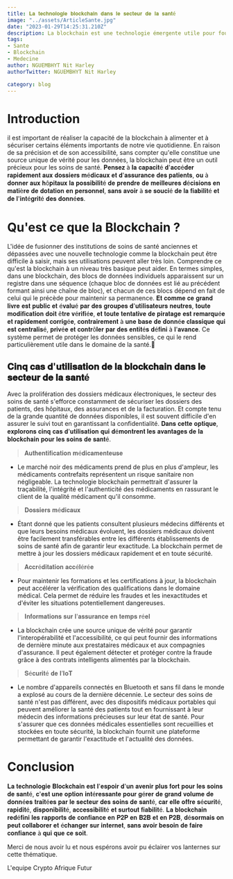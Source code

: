 ```yaml
---
title: 𝐋𝐚 𝐭𝐞𝐜𝐡𝐧𝐨𝐥𝐨𝐠𝐢𝐞 𝐛𝐥𝐨𝐜𝐤𝐜𝐡𝐚𝐢𝐧 𝐝𝐚𝐧𝐬 𝐥𝐞 𝐬𝐞𝐜𝐭𝐞𝐮𝐫 𝐝𝐞 𝐥𝐚 𝐬𝐚𝐧𝐭é
image: "../assets/ArticleSante.jpg"
date: "2023-01-29T14:25:31.210Z"
description: La blockchain est une technologie émergente utile pour fournir des solutions innovantes dans divers secteurs, dont la santé.
tags:
- Sante
- Blockchain
- Medecine
author: NGUEMBHYT Nit Harley
authorTwitter: NGUEMBHYT Nit Harley

category: blog
---
```

# Introduction

il est important de réaliser la capacité de la blockchain à alimenter et à sécuriser certains éléments importants de notre vie quotidienne. En raison de sa précision et de son accessibilité, sans compter qu'elle constitue une source unique de vérité pour les données, la blockchain peut être un outil précieux pour les soins de santé. 𝐏𝐞𝐧𝐬𝐞𝐳 à 𝐥𝐚 𝐜𝐚𝐩𝐚𝐜𝐢𝐭é 𝐝'𝐚𝐜𝐜é𝐝𝐞𝐫 𝐫𝐚𝐩𝐢𝐝𝐞𝐦𝐞𝐧𝐭 𝐚𝐮𝐱 𝐝𝐨𝐬𝐬𝐢𝐞𝐫𝐬 𝐦é𝐝𝐢𝐜𝐚𝐮𝐱 𝐞𝐭 𝐝'𝐚𝐬𝐬𝐮𝐫𝐚𝐧𝐜𝐞 𝐝𝐞𝐬 𝐩𝐚𝐭𝐢𝐞𝐧𝐭𝐬, 𝐨𝐮 à 𝐝𝐨𝐧𝐧𝐞𝐫 𝐚𝐮𝐱 𝐡ô𝐩𝐢𝐭𝐚𝐮𝐱 𝐥𝐚 𝐩𝐨𝐬𝐬𝐢𝐛𝐢𝐥𝐢𝐭é 𝐝𝐞 𝐩𝐫𝐞𝐧𝐝𝐫𝐞 𝐝𝐞 𝐦𝐞𝐢𝐥𝐥𝐞𝐮𝐫𝐞𝐬 𝐝é𝐜𝐢𝐬𝐢𝐨𝐧𝐬 𝐞𝐧 𝐦𝐚𝐭𝐢è𝐫𝐞 𝐝𝐞 𝐝𝐨𝐭𝐚𝐭𝐢𝐨𝐧 𝐞𝐧 𝐩𝐞𝐫𝐬𝐨𝐧𝐧𝐞𝐥, 𝐬𝐚𝐧𝐬 𝐚𝐯𝐨𝐢𝐫 à 𝐬𝐞 𝐬𝐨𝐮𝐜𝐢é 𝐝𝐞 𝐥𝐚 𝐟𝐢𝐚𝐛𝐢𝐥𝐢𝐭é 𝐞𝐭 𝐝𝐞 𝐥'𝐢𝐧𝐭é𝐠𝐫𝐢𝐭é 𝐝𝐞𝐬 𝐝𝐨𝐧𝐧é𝐞𝐬.

# Qu'est ce que la Blockchain ?

L'idée de fusionner des institutions de soins de santé anciennes et dépassées avec une nouvelle technologie comme la blockchain peut être difficile à saisir, mais ses utilisations peuvent aller très loin. Comprendre ce qu'est la blockchain à un niveau très basique peut aider.
En termes simples, dans une blockchain, des blocs de données individuels apparaissent sur un registre dans une séquence (chaque bloc de données est lié au précédent formant ainsi une chaîne de bloc), et chacun de ces blocs dépend en fait de celui qui le précède pour maintenir sa permanence. 𝐄𝐭 𝐜𝐨𝐦𝐦𝐞 𝐜𝐞 𝐠𝐫𝐚𝐧𝐝 𝐥𝐢𝐯𝐫𝐞 𝐞𝐬𝐭 𝐩𝐮𝐛𝐥𝐢𝐜 𝐞𝐭 é𝐯𝐚𝐥𝐮é 𝐩𝐚𝐫 𝐝𝐞𝐬 𝐠𝐫𝐨𝐮𝐩𝐞𝐬 𝐝'𝐮𝐭𝐢𝐥𝐢𝐬𝐚𝐭𝐞𝐮𝐫𝐬 𝐧𝐞𝐮𝐭𝐫𝐞𝐬, 𝐭𝐨𝐮𝐭𝐞 𝐦𝐨𝐝𝐢𝐟𝐢𝐜𝐚𝐭𝐢𝐨𝐧 𝐝𝐨𝐢𝐭 ê𝐭𝐫𝐞 𝐯é𝐫𝐢𝐟𝐢é𝐞, 𝐞𝐭 𝐭𝐨𝐮𝐭𝐞 𝐭𝐞𝐧𝐭𝐚𝐭𝐢𝐯𝐞 𝐝𝐞 𝐩𝐢𝐫𝐚𝐭𝐚𝐠𝐞 𝐞𝐬𝐭 𝐫𝐞𝐦𝐚𝐫𝐪𝐮é𝐞 𝐞𝐭 𝐫𝐚𝐩𝐢𝐝𝐞𝐦𝐞𝐧𝐭 𝐜𝐨𝐫𝐫𝐢𝐠é𝐞, 𝐜𝐨𝐧𝐭𝐫𝐚𝐢𝐫𝐞𝐦𝐞𝐧𝐭 à 𝐮𝐧𝐞 𝐛𝐚𝐬𝐞 𝐝𝐞 𝐝𝐨𝐧𝐧é𝐞 𝐜𝐥𝐚𝐬𝐬𝐢𝐪𝐮𝐞 𝐪𝐮𝐢 𝐞𝐬𝐭 𝐜𝐞𝐧𝐭𝐫𝐚𝐥𝐢𝐬é, 𝐩𝐫𝐢𝐯é𝐞 𝐞𝐭 𝐜𝐨𝐧𝐭𝐫ô𝐥𝐞𝐫 𝐩𝐚𝐫 𝐝𝐞𝐬 𝐞𝐧𝐭𝐢𝐭é𝐬 𝐝é𝐟𝐢𝐧𝐢 à 𝐥'𝐚𝐯𝐚𝐧𝐜𝐞.
Ce système permet de protéger les données sensibles, ce qui le rend particulièrement utile dans le domaine de la santé.🔐

## 𝐂𝐢𝐧𝐪 𝐜𝐚𝐬 𝐝'𝐮𝐭𝐢𝐥𝐢𝐬𝐚𝐭𝐢𝐨𝐧 𝐝𝐞 𝐥𝐚 𝐛𝐥𝐨𝐜𝐤𝐜𝐡𝐚𝐢𝐧 𝐝𝐚𝐧𝐬 𝐥𝐞 𝐬𝐞𝐜𝐭𝐞𝐮𝐫 𝐝𝐞 𝐥𝐚 𝐬𝐚𝐧𝐭é

Avec la prolifération des dossiers médicaux électroniques, le secteur des soins de santé s'efforce constamment de sécuriser les dossiers des patients, des hôpitaux, des assurances et de la facturation. Et compte tenu de la grande quantité de données disponibles, il est souvent difficile d'en assurer le suivi tout en garantissant la confidentialité. 𝐃𝐚𝐧𝐬 𝐜𝐞𝐭𝐭𝐞 𝐨𝐩𝐭𝐢𝐪𝐮𝐞, 𝐞𝐱𝐩𝐥𝐨𝐫𝐨𝐧𝐬 𝐜𝐢𝐧𝐪 𝐜𝐚𝐬 𝐝'𝐮𝐭𝐢𝐥𝐢𝐬𝐚𝐭𝐢𝐨𝐧 𝐪𝐮𝐢 𝐝é𝐦𝐨𝐧𝐭𝐫𝐞𝐧𝐭 𝐥𝐞𝐬 𝐚𝐯𝐚𝐧𝐭𝐚𝐠𝐞𝐬 𝐝𝐞 𝐥𝐚 𝐛𝐥𝐨𝐜𝐤𝐜𝐡𝐚𝐢𝐧 𝐩𝐨𝐮𝐫 𝐥𝐞𝐬 𝐬𝐨𝐢𝐧𝐬 𝐝𝐞 𝐬𝐚𝐧𝐭é.

> 𝐀𝐮𝐭𝐡𝐞𝐧𝐭𝐢𝐟𝐢𝐜𝐚𝐭𝐢𝐨𝐧 𝐦é𝐝𝐢𝐜𝐚𝐦𝐞𝐧𝐭𝐞𝐮𝐬𝐞

- Le marché noir des médicaments prend de plus en plus d'ampleur, les médicaments contrefaits représentent un risque sanitaire non négligeable. La technologie blockchain permettrait d'assurer la traçabilité, l'intégrité et l'authenticité des médicaments en rassurant le client de la qualité médicament qu'il consomme.

> 𝐃𝐨𝐬𝐬𝐢𝐞𝐫𝐬 𝐦é𝐝𝐢𝐜𝐚𝐮𝐱

- Étant donné que les patients consultent plusieurs médecins différents et que leurs besoins médicaux évoluent, les dossiers médicaux doivent être facilement transférables entre les différents établissements de soins de santé afin de garantir leur exactitude. La blockchain permet de mettre à jour les dossiers médicaux rapidement et en toute sécurité.

> 𝐀𝐜𝐜𝐫é𝐝𝐢𝐭𝐚𝐭𝐢𝐨𝐧 𝐚𝐜𝐜é𝐥é𝐫é𝐞

- Pour maintenir les formations et les certifications à jour, la blockchain peut accélérer la vérification des qualifications dans le domaine médical. Cela permet de réduire les fraudes et les inexactitudes et d'éviter les situations potentiellement dangereuses.

> 𝐈𝐧𝐟𝐨𝐫𝐦𝐚𝐭𝐢𝐨𝐧𝐬 𝐬𝐮𝐫 𝐥'𝐚𝐬𝐬𝐮𝐫𝐚𝐧𝐜𝐞 𝐞𝐧 𝐭𝐞𝐦𝐩𝐬 𝐫é𝐞𝐥

- La blockchain crée une source unique de vérité pour garantir l'interopérabilité et l'accessibilité, ce qui peut fournir des informations de dernière minute aux prestataires médicaux et aux compagnies d'assurance. Il peut également détecter et protéger contre la fraude grâce à des contrats intelligents alimentés par la blockchain.

> 𝐒é𝐜𝐮𝐫𝐢𝐭é 𝐝𝐞 𝐥’𝐈𝐨𝐓

- Le nombre d'appareils connectés en Bluetooth et sans fil dans le monde a explosé au cours de la dernière décennie. Le secteur des soins de santé n'est pas différent, avec des dispositifs médicaux portables qui peuvent améliorer la santé des patients tout en fournissant à leur médecin des informations précieuses sur leur état de santé.
Pour s'assurer que ces données médicales essentielles sont recueillies et stockées en toute sécurité, la blockchain fournit une plateforme permettant de garantir l'exactitude et l'actualité des données.

# Conclusion

𝐋𝐚 𝐭𝐞𝐜𝐡𝐧𝐨𝐥𝐨𝐠𝐢𝐞 𝐁𝐥𝐨𝐜𝐤𝐜𝐡𝐚𝐢𝐧 𝐞𝐬𝐭 𝐥'𝐞𝐬𝐩𝐨𝐢𝐫 𝐝'𝐮𝐧 𝐚𝐯𝐞𝐧𝐢𝐫 𝐩𝐥𝐮𝐬 𝐟𝐨𝐫𝐭 𝐩𝐨𝐮𝐫 𝐥𝐞𝐬 𝐬𝐨𝐢𝐧𝐬 𝐝𝐞 𝐬𝐚𝐧𝐭é, 𝐜'𝐞𝐬𝐭 𝐮𝐧𝐞 𝐨𝐩𝐭𝐢𝐨𝐧 𝐢𝐧𝐭é𝐫𝐞𝐬𝐬𝐚𝐧𝐭𝐞 𝐩𝐨𝐮𝐫 𝐠é𝐫𝐞𝐫 𝐝𝐞 𝐠𝐫𝐚𝐧𝐝 𝐯𝐨𝐥𝐮𝐦𝐞 𝐝𝐞 𝐝𝐨𝐧𝐧é𝐞𝐬 𝐭𝐫𝐚𝐢𝐭é𝐞𝐬 𝐩𝐚𝐫 𝐥𝐞 𝐬𝐞𝐜𝐭𝐞𝐮𝐫 𝐝𝐞𝐬 𝐬𝐨𝐢𝐧𝐬 𝐝𝐞 𝐬𝐚𝐧𝐭é, 𝐜𝐚𝐫 𝐞𝐥𝐥𝐞 𝐨𝐟𝐟𝐫𝐞 𝐬é𝐜𝐮𝐫𝐢𝐭é, 𝐫𝐚𝐩𝐢𝐝𝐢𝐭é, 𝐝𝐢𝐬𝐩𝐨𝐧𝐢𝐛𝐢𝐥𝐢𝐭é, 𝐚𝐜𝐜𝐞𝐬𝐬𝐢𝐛𝐢𝐥𝐢𝐭é 𝐞𝐭 𝐬𝐮𝐫𝐭𝐨𝐮𝐭 𝐟𝐢𝐚𝐛𝐢𝐥𝐢𝐭é. 𝐋𝐚 𝐛𝐥𝐨𝐜𝐤𝐜𝐡𝐚𝐢𝐧 𝐫𝐞𝐝é𝐟𝐢𝐧𝐢 𝐥𝐞𝐬 𝐫𝐚𝐩𝐩𝐨𝐫𝐭𝐬 𝐝𝐞 𝐜𝐨𝐧𝐟𝐢𝐚𝐧𝐜𝐞 𝐞𝐧 𝐏𝟐𝐏 𝐞𝐧 𝐁𝟐𝐁 𝐞𝐭 𝐞𝐧 𝐏𝟐𝐁, 𝐝é𝐬𝐨𝐫𝐦𝐚𝐢𝐬 𝐨𝐧 𝐩𝐞𝐮𝐭 𝐜𝐨𝐥𝐥𝐚𝐛𝐨𝐫𝐞𝐫 𝐞𝐭 é𝐜𝐡𝐚𝐧𝐠𝐞𝐫 𝐬𝐮𝐫 𝐢𝐧𝐭𝐞𝐫𝐧𝐞𝐭, 𝐬𝐚𝐧𝐬 𝐚𝐯𝐨𝐢𝐫 𝐛𝐞𝐬𝐨𝐢𝐧 𝐝𝐞 𝐟𝐚𝐢𝐫𝐞 𝐜𝐨𝐧𝐟𝐢𝐚𝐧𝐜𝐞 à 𝐪𝐮𝐢 𝐪𝐮𝐞 𝐜𝐞 𝐬𝐨𝐢𝐭.

Merci de nous avoir lu et nous espérons avoir pu éclairer vos lanternes sur cette thématique.

L'equipe Crypto Afrique Futur


